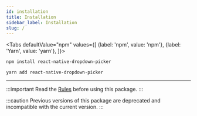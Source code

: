 ```yaml
---
id: installation
title: Installation
sidebar_label: Installation
slug: /
---
```



<Tabs
  defaultValue="npm"
  values={[
    {label: 'npm', value: 'npm'},
    {label: 'Yarn', value: 'yarn'},
  ]}>
<TabItem value="npm">

```bash
npm install react-native-dropdown-picker
```

</TabItem>
<TabItem value="yarn">

```bash
yarn add react-native-dropdown-picker
```

</TabItem>
</Tabs>

---

:::important
Read the [Rules](rules) before using this package.
:::

:::caution
Previous versions of this package are deprecated and incompatible with the current version.
:::